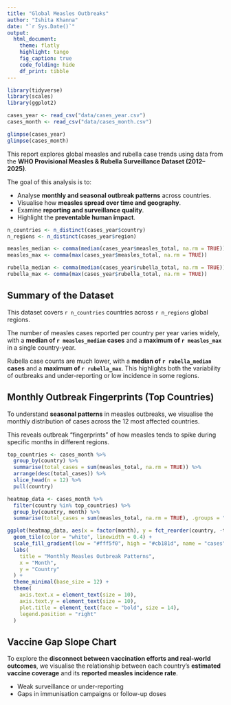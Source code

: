 ```yaml
---
title: "Global Measles Outbreaks"
author: "Ishita Khanna"
date: "`r Sys.Date()`"
output:
  html_document:
    theme: flatly
    highlight: tango
    fig_caption: true
    code_folding: hide
    df_print: tibble
---
```


```r
library(tidyverse)
library(scales)
library(ggplot2)
```

```r
cases_year <- read_csv("data/cases_year.csv")
cases_month <- read_csv("data/cases_month.csv")

glimpse(cases_year)
glimpse(cases_month)
```

This report explores global measles and rubella case trends using data from the **WHO Provisional Measles & Rubella Surveillance Dataset (2012–2025)**.

The goal of this analysis is to:

 - Analyse **monthly and seasonal outbreak patterns** across countries.
- Visualise how **measles spread over time and geography**.
- Examine **reporting and surveillance quality**.
- Highlight the **preventable human impact**.

```r
n_countries <- n_distinct(cases_year$country)
n_regions <- n_distinct(cases_year$region)

measles_median <- comma(median(cases_year$measles_total, na.rm = TRUE))
measles_max <- comma(max(cases_year$measles_total, na.rm = TRUE))

rubella_median <- comma(median(cases_year$rubella_total, na.rm = TRUE))
rubella_max <- comma(max(cases_year$rubella_total, na.rm = TRUE))
```

## Summary of the Dataset

This dataset covers `r n_countries` countries across `r n_regions` global regions. 

The number of measles cases reported per country per year varies widely, with a **median of `r measles_median` cases** and a **maximum of `r measles_max`** in a single country-year. 

Rubella case counts are much lower, with a **median of `r rubella_median` cases** and a **maximum of `r rubella_max`**. This highlights both the variability of outbreaks and under-reporting or low incidence in some regions.

## Monthly Outbreak Fingerprints (Top Countries)

To understand **seasonal patterns** in measles outbreaks, we visualise the monthly distribution of cases across the 12 most affected countries.

This reveals outbreak "fingerprints" of how measles tends to spike during specific months in different regions.

```r
top_countries <- cases_month %>%
  group_by(country) %>%
  summarise(total_cases = sum(measles_total, na.rm = TRUE)) %>%
  arrange(desc(total_cases)) %>%
  slice_head(n = 12) %>%
  pull(country)

heatmap_data <- cases_month %>%
  filter(country %in% top_countries) %>%
  group_by(country, month) %>%
  summarise(total_cases = sum(measles_total, na.rm = TRUE), .groups = "drop")

ggplot(heatmap_data, aes(x = factor(month), y = fct_reorder(country, -total_cases), fill = total_cases)) +
  geom_tile(color = "white", linewidth = 0.4) +
  scale_fill_gradient(low = "#fff5f0", high = "#cb181d", name = "cases") +
  labs(
    title = "Monthly Measles Outbreak Patterns",
    x = "Month",
    y = "Country"
  ) +
  theme_minimal(base_size = 12) +
  theme(
    axis.text.x = element_text(size = 10),
    axis.text.y = element_text(size = 10),
    plot.title = element_text(face = "bold", size = 14),
    legend.position = "right"
  )
```

## Vaccine Gap Slope Chart

To explore the **disconnect between vaccination efforts and real-world outcomes**, we visualise the relationship between each country's **estimated vaccine coverage** and its **reported measles incidence rate**.

- Weak surveillance or under-reporting  
- Gaps in immunisation campaigns or follow-up doses  
